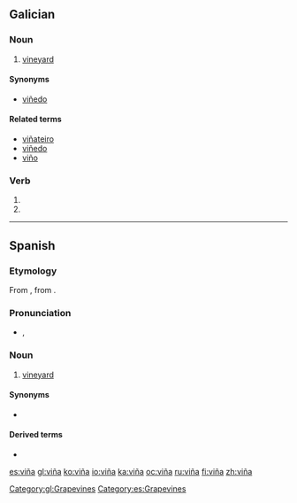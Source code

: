 {{DEFAULTSORT:vina}}
{{also|vina|Viña}}
==Galician==

===Noun===
{{gl-noun|f}}

# [[vineyard]]

====Synonyms====
* {{sense|vineyard}} [[viñedo]]

====Related terms====
* [[viñateiro]]
* [[viñedo]]
* [[viño]]

===Verb===
{{gl-verb-form}}

# {{conjugation of|vir||1|s|imperf|ind|lang=gl}}
# {{conjugation of|vir||3|s|imperf|ind|lang=gl}}

----

==Spanish==
{{wikipedia|lang=es}}
===Etymology===
From {{etyl|la|es}} {{term|vīnea||lang=la||vineyard, grapevine}}, from {{term|vīnum||lang=la|wine}}.

===Pronunciation===
* {{IPA|/ˈbi.ɲa/|lang=es}}, {{X-SAMPA|/"bi.Ja/|lang=es}}

===Noun===
{{es-noun|f}}

# [[vineyard]]

====Synonyms====
* {{l|es|viñedo|g=m}}

====Derived terms====
* {{l|es|viñador|g=m}}

[[Category:gl:Grapevines]]
[[Category:es:Grapevines]]

[[es:viña]]
[[gl:viña]]
[[ko:viña]]
[[io:viña]]
[[ka:viña]]
[[oc:viña]]
[[ru:viña]]
[[fi:viña]]
[[zh:viña]]
